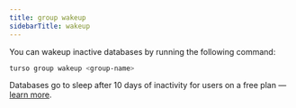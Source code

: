 ```yaml
---
title: group wakeup
sidebarTitle: wakeup
---
```


You can wakeup inactive databases by running the following command:

```bash
turso group wakeup <group-name>
```

<Info>

Databases go to sleep after 10 days of inactivity for users on a free plan &mdash; [learn more](/features/scale-to-zero).

</Info>
